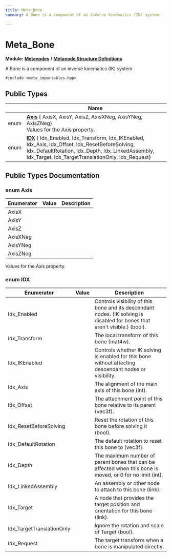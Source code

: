 ```yaml
---
title: Meta_Bone
summary: A Bone is a component of an inverse kinematics (IK) system. 

---
```


# Meta_Bone

**Module:** **[Metanodes](../Modules/group__api__metanodes.mdx)** **/** **[Metanode Structure Definitions](../Modules/group__api__metadefs.mdx)**



A Bone is a component of an inverse kinematics (IK) system. 


`#include <meta_importables.hpp>`

## Public Types

|                | Name           |
| -------------- | -------------- |
| enum| **[Axis](../Classes/struct_meta___bone.mdx#enum-axis)** { AxisX, AxisY, AxisZ, AxisXNeg, AxisYNeg, AxisZNeg}<br />Values for the Axis property.  |
| enum| **[IDX](../Classes/struct_meta___bone.mdx#enum-idx)** { Idx_Enabled, Idx_Transform, Idx_IKEnabled, Idx_Axis, Idx_Offset, Idx_ResetBeforeSolving, Idx_DefaultRotation, Idx_Depth, Idx_LinkedAssembly, Idx_Target, Idx_TargetTranslationOnly, Idx_Request} |

## Public Types Documentation

### enum Axis

| Enumerator | Value | Description |
| ---------- | ----- | ----------- |
| AxisX | |   |
| AxisY | |   |
| AxisZ | |   |
| AxisXNeg | |   |
| AxisYNeg | |   |
| AxisZNeg | |   |



Values for the Axis property. 

### enum IDX

| Enumerator | Value | Description |
| ---------- | ----- | ----------- |
| Idx_Enabled | | Controls visibility of this bone and its descendant nodes. (IK solving is disabled for bones that aren't visible.) (bool).   |
| Idx_Transform | | The local transform of this bone (mat4w).   |
| Idx_IKEnabled | | Controls whether IK solving is enabled for this bone without affecting descendant nodes or visibility.   |
| Idx_Axis | | The alignment of the main axis of this bone (int).   |
| Idx_Offset | | The attachment point of this bone relative to its parent (vec3f).   |
| Idx_ResetBeforeSolving | | Reset the rotation of this bone before solving it (bool).   |
| Idx_DefaultRotation | | The default rotation to reset this bone to (vec3f).   |
| Idx_Depth | | The maximum number of parent bones that can be affected when this bone is moved, or 0 for no limit (int).   |
| Idx_LinkedAssembly | | An assembly or other node to attach to this bone (link).   |
| Idx_Target | | A node that provides the target position and orientation for this bone (link).   |
| Idx_TargetTranslationOnly | | Ignore the rotation and scale of Target (bool).   |
| Idx_Request | | The target transform when a bone is manipulated directly.   |




